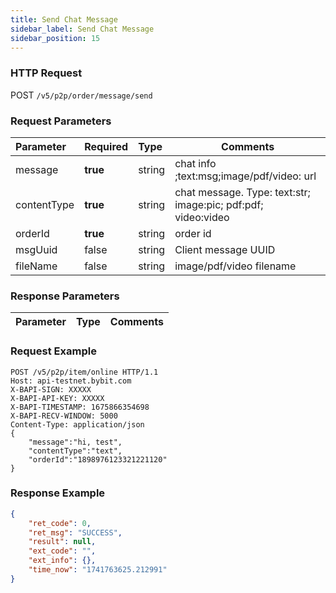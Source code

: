 ```yaml
---
title: Send Chat Message
sidebar_label: Send Chat Message
sidebar_position: 15
---
```


### HTTP Request
POST `/v5/p2p/order/message/send`

### Request Parameters
| Parameter | Required | Type | Comments|
|:----- |:-------|:-----|------ |
|message|<b>true</b> |string |chat info ;text:msg;image/pdf/video: url |
|contentType|<b>true</b> |string |chat message. Type: text:str; image:pic; pdf:pdf; video:video|
|orderId|<b>true</b> |string |order id |
|msgUuid|false |string |Client message UUID |
|fileName|false |string |image/pdf/video filename |

### Response Parameters
| Parameter | Type | Comments|
|:----- |:-----|----- |

### Request Example

```http
POST /v5/p2p/item/online HTTP/1.1
Host: api-testnet.bybit.com
X-BAPI-SIGN: XXXXX
X-BAPI-API-KEY: XXXXX
X-BAPI-TIMESTAMP: 1675866354698
X-BAPI-RECV-WINDOW: 5000
Content-Type: application/json
{
    "message":"hi, test",
    "contentType":"text",
    "orderId":"1898976123321221120"
}
```

### Response Example

```json
{
    "ret_code": 0,
    "ret_msg": "SUCCESS",
    "result": null,
    "ext_code": "",
    "ext_info": {},
    "time_now": "1741763625.212991"
}
```
